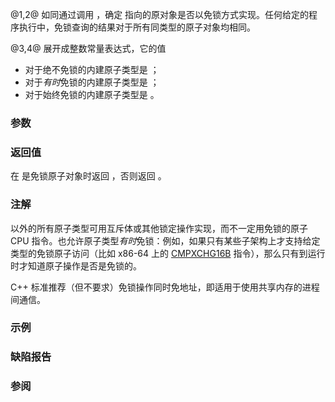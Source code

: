 {{cpp/title|atomic_is_lock_free, ATOMIC_xxx_LOCK_FREE}}
{{cpp/thread/navbar}}
{{dcl begin}}
{{dcl header|atomic}}
{{dcl|num=1|since=c++11|
template&lt; class T &gt;
bool atomic_is_lock_free( const volatile std::atomic&lt;T&gt;* obj ) noexcept;
}}
{{dcl|num=2|since=c++11|
template&lt; class T &gt;
bool atomic_is_lock_free( const std::atomic&lt;T&gt;* obj ) noexcept;
}}
{{dcl|num=3|since=c++11|
#define ATOMIC_BOOL_LOCK_FREE     /* 未指定 */
#define ATOMIC_CHAR_LOCK_FREE     /* 未指定 */
#define ATOMIC_CHAR16_T_LOCK_FREE /* 未指定 */
#define ATOMIC_CHAR32_T_LOCK_FREE /* 未指定 */
#define ATOMIC_WCHAR_T_LOCK_FREE  /* 未指定 */
#define ATOMIC_SHORT_LOCK_FREE    /* 未指定 */
#define ATOMIC_INT_LOCK_FREE      /* 未指定 */
#define ATOMIC_LONG_LOCK_FREE     /* 未指定 */
#define ATOMIC_LLONG_LOCK_FREE    /* 未指定 */
#define ATOMIC_POINTER_LOCK_FREE  /* 未指定 */
}}
{{dcl|num=4|since=c++20|
#define ATOMIC_CHAR8_T_LOCK_FREE  /* 未指定 */
}}
{{dcl end}}

@1,2@ 如同通过调用 {{c|obj-&gt;is_lock_free()}}，确定 {{c|obj}} 指向的原对象是否以免锁方式实现。任何给定的程序执行中，免锁查询的结果对于所有同类型的原子对象均相同。

@3,4@ 展开成整数常量表达式，它的值
*对于绝不免锁的内建原子类型是 {{c|0}}；
*对于''有时''{{sep}}免锁的内建原子类型是 {{c|1}}；
*对于始终免锁的内建原子类型是 {{c|2}}。

===参数===
{{par begin}}
{{par|obj|指向要检验的原子对象的指针}}
{{par end}} 

===返回值===
在 {{c|*obj}} 是免锁原子对象时返回 {{c|true}}，否则返回 {{c|false}}。

===注解===
{{lc|std::atomic_flag}} 以外的所有原子类型可用互斥体或其他锁定操作实现，而不一定用免锁的原子 CPU 指令。也允许原子类型''有时''{{sep}}免锁：例如，如果只有某些子架构上才支持给定类型的免锁原子访问（比如 x86-64 上的 [https://www.felixcloutier.com/x86/cmpxchg8b:cmpxchg16b CMPXCHG16B] 指令），那么只有到运行时才知道原子操作是否是免锁的。

C++ 标准推荐（但不要求）免锁操作同时免地址，即适用于使用共享内存的进程间通信。

===示例===
{{example
|code=
#include &lt;atomic&gt;
#include &lt;iostream&gt;
#include &lt;utility&gt;

struct A { int a[4]; };
struct B { int x, y; };

int main()
{
    std::atomic&lt;A&gt; a;
    std::atomic&lt;B&gt; b;
    std::cout &lt;&lt; std::boolalpha
              &lt;&lt; "std::atomic&lt;A&gt; 是否免锁？"
              &lt;&lt; std::atomic_is_lock_free(&amp;a) &lt;&lt; '\n'
              &lt;&lt; "std::atomic&lt;B&gt; 是否免锁？"
              &lt;&lt; std::atomic_is_lock_free(&amp;b) &lt;&lt; '\n';
}
|p=true
|output=
std::atomic&lt;A&gt; 是否免锁？false
std::atomic&lt;B&gt; 是否免锁？true
}}

===缺陷报告===
{{dr list begin}}
{{dr list item|wg=lwg|dr=3249|std=C++11|before={{tt|atomic_is_lock_free}} 通过指针说明，这有歧义并可能接受非法指针值|after=通过原子对象说明}}
{{dr list end}}

===参阅===
{{dsc begin}}
{{dsc inc|cpp/atomic/atomic/dsc is_lock_free}}
{{dsc inc|cpp/atomic/dsc atomic_flag}}
{{dsc inc|cpp/atomic/atomic/dsc is_always_lock_free}}
{{dsc break}}
{{dsc tfun|cpp/memory/shared_ptr/atomic|notes={{mark life|deprecated=c++20|removed=c++26|br=yes}}|title=std::atomic_is_lock_free{{dsc small|(std::shared_ptr)}}|对 {{lc|std::shared_ptr}} 特化的原子操作}}
{{dsc see c|c/atomic/atomic_is_lock_free}}
{{dsc see c|c/atomic/ATOMIC_LOCK_FREE_consts|ATOMIC_*_LOCK_FREE}}
{{dsc end}}

{{langlinks|de|en|es|fr|it|ja|pt|ru}}